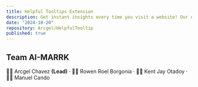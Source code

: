 ```yaml
---
title: Helpful Tooltips Extension
description: Get instant insights every time you visit a website! Our extension provides a quick, informative pop-up notification about the site you're visiting, right when you open it.
date: "2024-10-20"
repository: Arcgel/HelpfulTooltip
published: true
---
```


## Team AI-MARRK

🧑‍💻 Arcgel Chavez <strong>(Lead)</strong> &middot; 🧑‍💻 Rowen Roel Borgonia &middot; 🧑‍💻 Kent Jay Otadoy &middot; 🧑‍💻 Manuel Cando
